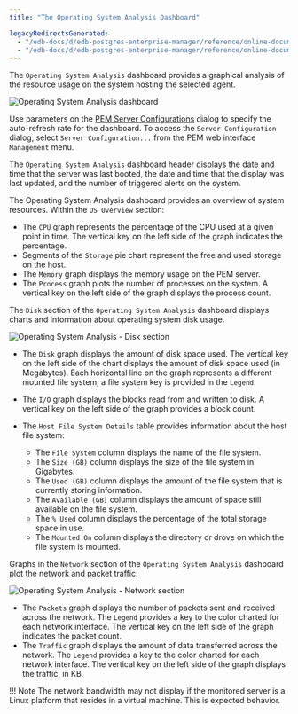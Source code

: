 ```yaml
---
title: "The Operating System Analysis Dashboard"

legacyRedirectsGenerated:
  - "/edb-docs/d/edb-postgres-enterprise-manager/reference/online-documentation/8.0/os_analysis_dashboard.html"
  - "/edb-docs/d/edb-postgres-enterprise-manager/reference/online-documentation/latest/os_analysis_dashboard.html"
---
```


<div id="os_analysis_dashboard" class="registered_link"></div>

The `Operating System Analysis` dashboard provides a graphical analysis of the resource usage on the system hosting the selected agent.

![Operating System Analysis dashboard](../../images/oper_system_analysis.png)

Use parameters on the [PEM Server Configurations](../02_pem_server_config/#pem_server_config) dialog to specify the auto-refresh rate for the dashboard. To access the `Server Configuration` dialog, select `Server Configuration...` from the PEM web interface `Management` menu.

The `Operating System Analysis` dashboard header displays the date and time that the server was last booted, the date and time that the display was last updated, and the number of triggered alerts on the system.

The Operating System Analysis dashboard provides an overview of system resources. Within the `OS Overview` section:

-   The `CPU` graph represents the percentage of the CPU used at a given point in time. The vertical key on the left side of the graph indicates the percentage.
-   Segments of the `Storage` pie chart represent the free and used storage on the host.
-   The `Memory` graph displays the memory usage on the PEM server.
-   The `Process` graph plots the number of processes on the system. A vertical key on the left side of the graph displays the process count.

The `Disk` section of the `Operating System Analysis` dashboard displays charts and information about operating system disk usage.

![Operating System Analysis - Disk section](../../images/os_analysis_disk.png)

-   The `Disk` graph displays the amount of disk space used. The vertical key on the left side of the chart displays the amount of disk space used (in Megabytes). Each horizontal line on the graph represents a different mounted file system; a file system key is provided in the `Legend`.

-   The `I/O` graph displays the blocks read from and written to disk. A vertical key on the left side of the graph provides a block count.

-   The `Host File System Details` table provides information about the host file system:

    -   The `File System` column displays the name of the file system.
    -   The `Size (GB)` column displays the size of the file system in Gigabytes.
    -   The `Used (GB)` column displays the amount of the file system that is currently storing information.
    -   The `Available (GB)` column displays the amount of space still available on the file system.
    -   The `% Used` column displays the percentage of the total storage space in use.
    -   The `Mounted On` column displays the directory or drove on which the file system is mounted.

Graphs in the `Network` section of the `Operating System Analysis` dashboard plot the network and packet traffic:

![Operating System Analysis - Network section](../../images/os_analysis_network.png)

-   The `Packets` graph displays the number of packets sent and received across the network. The `Legend` provides a key to the color charted for each network interface. The vertical key on the left side of the graph indicates the packet count.
-   The `Traffic` graph displays the amount of data transferred across the network. The `Legend` provides a key to the color charted for each network interface. The vertical key on the left side of the graph displays the traffic, in KB.

!!! Note
    The network bandwidth may not display if the monitored server is a Linux platform that resides in a virtual machine. This is expected behavior.

